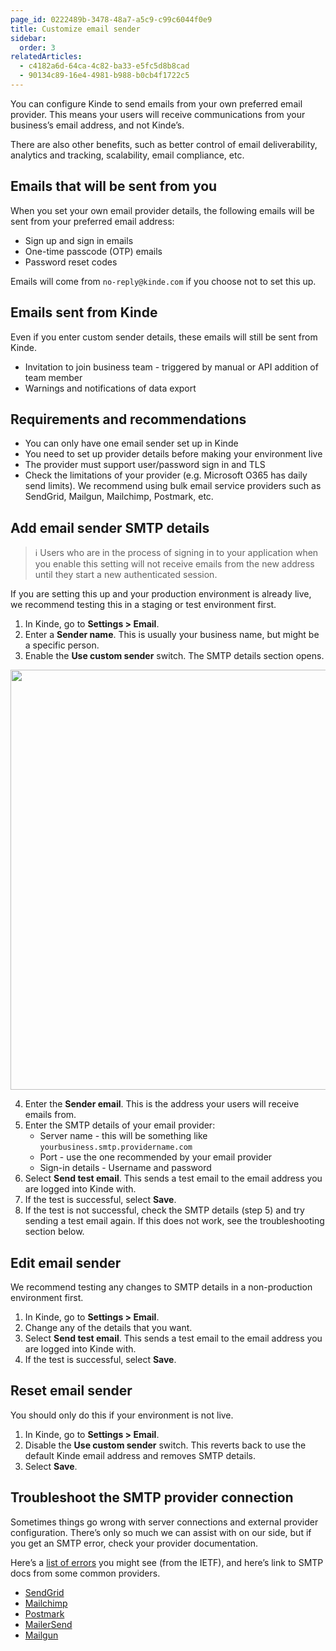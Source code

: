 ```yaml
---
page_id: 0222489b-3478-48a7-a5c9-c99c6044f0e9
title: Customize email sender
sidebar:
  order: 3
relatedArticles:
  - c4182a6d-64ca-4c82-ba33-e5fc5d8b8cad
  - 90134c89-16e4-4981-b988-b0cb4f1722c5
---
```


You can configure Kinde to send emails from your own preferred email provider. This means your users will receive communications from your business’s email address, and not Kinde’s.

There are also other benefits, such as better control of email deliverability, analytics and tracking, scalability, email compliance, etc.

## Emails that will be sent from you

When you set your own email provider details, the following emails will be sent from your preferred email address:

- Sign up and sign in emails
- One-time passcode (OTP) emails
- Password reset codes

Emails will come from `no-reply@kinde.com` if you choose not to set this up.

## Emails sent from Kinde

Even if you enter custom sender details, these emails will still be sent from Kinde.

- Invitation to join business team - triggered by manual or API addition of team member
- Warnings and notifications of data export

## Requirements and recommendations

- You can only have one email sender set up in Kinde
- You need to set up provider details before making your environment live
- The provider must support user/password sign in and TLS
- Check the limitations of your provider (e.g. Microsoft O365 has daily send limits). We recommend using bulk email service providers such as SendGrid, Mailgun, Mailchimp, Postmark, etc.

## Add email sender SMTP details

> ℹ️ Users who are in the process of signing in to your application when you enable this setting will not receive emails from the new address until they start a new authenticated session.

If you are setting this up and your production environment is already live, we recommend testing this in a staging or test environment first.

1. In Kinde, go to **Settings > Email**.
2. Enter a **Sender name**. This is usually your business name, but might be a specific person.
3. Enable the **Use custom sender** switch. The SMTP details section opens.

<img
  src="https://imagedelivery.net/skPPZTHzSlcslvHjesZQcQ/d4c4b57d-9f1a-4b1c-638c-0a770c4fe400/public"
  alt=""
  width="672px"
  height="auto"
  fetchpriority="low"
  loading="lazy"
  decoding="async"
/>

4. Enter the **Sender email**. This is the address your users will receive emails from.
5. Enter the SMTP details of your email provider:
   - Server name - this will be something like `yourbusiness.smtp.providername.com`
   - Port - use the one recommended by your email provider
   - Sign-in details - Username and password
6. Select **Send test email**. This sends a test email to the email address you are logged into Kinde with.
7. If the test is successful, select **Save**.
8. If the test is not successful, check the SMTP details (step 5) and try sending a test email again. If this does not work, see the troubleshooting section below.

## Edit email sender

We recommend testing any changes to SMTP details in a non-production environment first.

1. In Kinde, go to **Settings > Email**.
2. Change any of the details that you want.
3. Select **Send test email**. This sends a test email to the email address you are logged into Kinde with.
4. If the test is successful, select **Save**.

## Reset email sender

You should only do this if your environment is not live.

1. In Kinde, go to **Settings > Email**.
2. Disable the **Use custom sender** switch. This reverts back to use the default Kinde email address and removes SMTP details.
3. Select **Save**.

## Troubleshoot the SMTP provider connection

Sometimes things go wrong with server connections and external provider configuration. There’s only so much we can assist with on our side, but if you get an SMTP error, check your provider documentation.

Here’s a [list of errors](https://datatracker.ietf.org/doc/html/rfc2821#section-4.2.3) you might see (from the IETF), and here’s link to SMTP docs from some common providers.

- [SendGrid](https://sendgrid.com/en-us/blog/smtp-server-response-codes-explained)
- [Mailchimp](https://mailchimp.com/developer/transactional/docs/smtp-integration/)
- [Postmark](https://postmarkapp.com/support/article/1114-what-are-smtp-codes-and-how-can-i-troubleshoot-them)
- [MailerSend](https://www.mailersend.com/blog/smtp-codes)
- [Mailgun](https://documentation.mailgun.com/docs/mailgun/user-manual/sending-messages)
